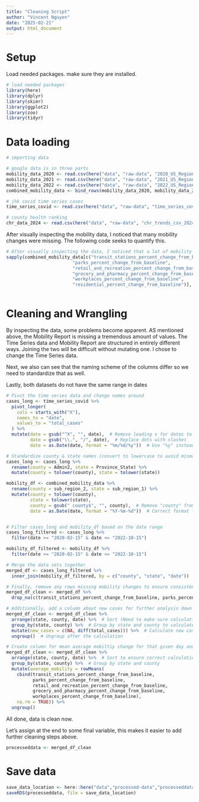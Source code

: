 ```yaml
---
title: "Cleaning Script"
author: "Vincent Nguyen"
date: "2025-02-21"
output: html_document
---
```


# Setup

Load needed packages. make sure they are installed.

```r
# load needed packages
library(here) 
library(dplyr)
library(skimr)
library(ggplot2)
library(zoo)
library(tidyr)
```


# Data loading

```r
# importing data

# google data is in three parts
mobility_data_2020 <- read.csv(here("data", "raw-data", "2020_US_Region_Mobility_Report.csv"))
mobility_data_2021 <- read.csv(here("data", "raw-data", "2021_US_Region_Mobility_Report.csv"))
mobility_data_2022 <- read.csv(here("data", "raw-data", "2022_US_Region_Mobility_Report.csv"))
combined_mobility_data <- bind_rows(mobility_data_2020, mobility_data_2021, mobility_data_2022)

# jhk covid time series cases
time_series_covid <- read.csv(here("data", "raw-data", "time_series_covid19_confirmed_US.csv"))

# county health ranking
chr_data_2024 <- read.csv(here("data", "raw-data", "chr_trends_csv_2024.csv"))

```

After visually inspecting the mobility data, I noticed that many mobility changes were missing. The following code seeks to quantify this.
```r

# After visually inspecting the data, I noticed that a lot of mobility changes were missing.
sapply(combined_mobility_data[c("transit_stations_percent_change_from_baseline", 
                         "parks_percent_change_from_baseline", 
                         "retail_and_recreation_percent_change_from_baseline", 
                         "grocery_and_pharmacy_percent_change_from_baseline",
                         "workplaces_percent_change_from_baseline", 
                         "residential_percent_change_from_baseline")], function(x) sum(is.na(x)))



```
# Cleaning and Wrangling

By inspecting the data, some problems become apparent. AS mentioned above, the Mobility Report is missing a tremendous amount of values. The Time Series data and Mobility Report are structured in entirely different ways. Joining the two will be difficult without mutating one. I chose to change the Time Series data. 

Next, we also can see that the naming scheme of the columns differ so we need to standardize that as well.

Lastly, both datasets do not have the same range in dates


```r

# Pivot the time series data and change names around
cases_long <- time_series_covid %>%
  pivot_longer(
    cols = starts_with("X"),  
    names_to = "date",
    values_to = "total_cases"
  ) %>%
  mutate(date = gsub("^X", "", date),  # Remove leading x for dates to join data sets in a bit
         date = gsub("\\.", "/", date),  # Replace dots with slashes
         date = as.Date(date, format = "%m/%d/%y"))  # Use "%y" instead of "%Y"

# Standardize county & state names (convert to lowercase to avoid mismatches)
cases_long <- cases_long %>%
  rename(county = Admin2, state = Province_State) %>%
  mutate(county = tolower(county), state = tolower(state))

mobility_df <- combined_mobility_data %>%
  rename(county = sub_region_2, state = sub_region_1) %>%
  mutate(county = tolower(county), 
         state = tolower(state),
         county = gsub(" county$", "", county),  # Remove "county" from county name
         date = as.Date(date, format = "%Y-%m-%d"))  # Correct format for "YYYY-MM-DD"


# Filter cases_long and mobility_df based on the date range
cases_long_filtered <- cases_long %>%
  filter(date >= "2020-02-15" & date <= "2022-10-15")

mobility_df_filtered <- mobility_df %>%
  filter(date >= "2020-02-15" & date <= "2022-10-15")

# Merge the data sets together
merged_df <- cases_long_filtered %>%
  inner_join(mobility_df_filtered, by = c("county", "state", "date"))

# Finally, remove any rows missing mobility changes to ensure consistency. We also have a lot of data values so I deemed it permissible.
merged_df_clean <- merged_df %>%
  drop_na(c(transit_stations_percent_change_from_baseline, parks_percent_change_from_baseline, retail_and_recreation_percent_change_from_baseline, grocery_and_pharmacy_percent_change_from_baseline,workplaces_percent_change_from_baseline, residential_percent_change_from_baseline))

# Additionally, add a column about new cases for further analysis down the line.
merged_df_clean <- merged_df_clean %>%
  arrange(state, county, date) %>%  # Sort (Need to make sure calculations occur between the correct states/counties and in order)
  group_by(state, county) %>%  # Group by state and county to calculate new cases within each county
  mutate(new_cases = c(NA, diff(total_cases))) %>%  # Calculate new cases
  ungroup()  # Ungroup after the calculation

# Create column for mean average mobiltiy change for that given day and location. I omitted mobility changes to residencies because that may be more of an indication of who is at home.
merged_df_clean <- merged_df_clean %>%
  arrange(state, county, date) %>%  # Sort to ensure correct calculations
  group_by(state, county) %>%  # Group by state and county
  mutate(average_mobility = rowMeans(
    cbind(transit_stations_percent_change_from_baseline, 
          parks_percent_change_from_baseline, 
          retail_and_recreation_percent_change_from_baseline, 
          grocery_and_pharmacy_percent_change_from_baseline, 
          workplaces_percent_change_from_baseline), 
    na.rm = TRUE)) %>%
  ungroup()

```


All done, data is clean now. 

Let's assign at the end to some final variable, this makes it easier to add further cleaning steps above.

```r
processeddata <- merged_df_clean
```


# Save data 

```r
save_data_location <- here::here("data","processed-data","processeddata.rds")
saveRDS(processeddata, file = save_data_location)
```

